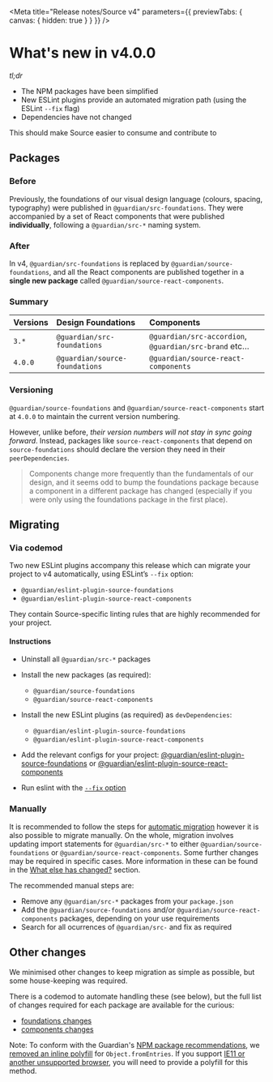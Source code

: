 
<Meta
	title="Release notes/Source v4"
	parameters={{ previewTabs: { canvas: { hidden: true } } }}
/>

# What's new in v4.0.0

_tl;dr_

-   The NPM packages have been simplified
-   New ESLint plugins provide an automated migration path (using the ESLint `--fix` flag)
-   Dependencies have not changed

This should make Source easier to consume and contribute to

## Packages

### Before

Previously, the foundations of our visual design language (colours, spacing, typography) were published in `@guardian/src-foundations`. They were accompanied by a set of React components that were published **individually**, following a `@guardian/src-*` naming system.

### After

In v4, `@guardian/src-foundations` is replaced by `@guardian/source-foundations`, and all the React components are published together in a **single new package** called `@guardian/source-react-components`.

### Summary

| Versions | Design Foundations             | Components                                            |
| :------- | :----------------------------- | :---------------------------------------------------- |
| `3.*`    | `@guardian/src-foundations`    | `@guardian/src-accordion`, `@guardian/src-brand` etc… |
| `4.0.0`  | `@guardian/source-foundations` | `@guardian/source-react-components`                   |

### Versioning

`@guardian/source-foundations` and `@guardian/source-react-components` start at `4.0.0` to maintain the current version numbering.

However, unlike before, _their version numbers will not stay in sync going forward_. Instead, packages like `source-react-components` that depend on `source-foundations` should declare the version they need in their `peerDependencies`.

> Components change more frequently than the fundamentals of our design, and it seems odd to bump the foundations package because a component in a different package has changed (especially if you were only using the foundations package in the first place).

## Migrating

### Via codemod

Two new ESLint plugins accompany this release which can migrate your project to v4 automatically, using ESLint’s `--fix` option:

-   `@guardian/eslint-plugin-source-foundations`
-   `@guardian/eslint-plugin-source-react-components`

They contain Source-specific linting rules that are highly recommended for your project.

#### Instructions

-   Uninstall all `@guardian/src-*` packages
-   Install the new packages (as required):
    -   `@guardian/source-foundations`
    -   `@guardian/source-react-components`
-   Install the new ESLint plugins (as required) as `devDependencies`:

    -   `@guardian/eslint-plugin-source-foundations`
    -   `@guardian/eslint-plugin-source-react-components`

-   Add the relevant configs for your project: [@guardian/eslint-plugin-source-foundations](https://github.com/guardian/source/tree/main/packages/%40guardian/eslint-plugin-source-foundations#usage) or [@guardian/eslint-plugin-source-react-components](https://github.com/guardian/source/tree/main/packages/%40guardian/eslint-plugin-source-react-components#usage)
-   Run eslint with the [`--fix` option](https://eslint.org/docs/user-guide/command-line-interface#fixing-problems)

### Manually

It is recommended to follow the steps for [automatic migration](#automagically) however it is also possible to migrate manually. On the whole, migration involves updating import statements for `@guardian/src-*` to either `@guardian/source-foundations` or `@guardian/source-react-components`. Some further changes may be required in specific cases. More information in these can be found in the [What else has changed?](#what-else-has-changed) section.

The recommended manual steps are:

-   Remove any `@guardian/src-*` packages from your `package.json`
-   Add the `@guardian/source-foundations` and/or `@guardian/source-react-components` packages, depending on your use requirements
-   Search for all ocurrences of `@guardian/src-` and fix as required

## Other changes

We minimised other changes to keep migration as simple as possible, but some house-keeping was required.

There is a codemod to automate handling these (see below), but the full list of changes required for each package are available for the curious:

-   [foundations changes](https://github.com/guardian/source/blob/main/packages/%40guardian/source-foundations/migration-breaking-changes.md)
-   [components changes](https://github.com/guardian/source/blob/main/packages/%40guardian/source-react-components/migration-breaking-changes.md)

Note: To conform with the Guardian's [NPM package recommendations](https://github.com/guardian/recommendations/blob/main/npm-packages.md#using-guardian-npm-packages), we [removed an inline polyfill](https://github.com/guardian/source/pull/982/files#diff-1d4bbfb57a73b4844eea8bf903faf617deb06f41c4d06c05e835eb82d2ebaa68L30-L49) for `Object.fromEntries`. If you support [IE11 or another unsupported browser](https://caniuse.com/mdn-javascript_builtins_object_fromentries), you will need to provide a polyfill for this method.
